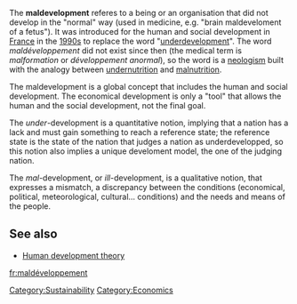 The '''maldevelopment''' referes to a being or an organisation that did not develop in the "normal" way (used in medicine, e.g. "brain maldeveloment of a fetus"). It was introduced for the human and social development in [[France]] in the [[1990s]] to replace the word "[[underdevelopment]]". The word ''maldéveloppement'' did not exist since then (the medical term is ''malformation'' or ''développement anormal''), so the word is a [[neologism]] built with the analogy between [[undernutrition]] and [[malnutrition]].

The maldevelopment is a global concept that includes the human and social development. The economical development is only a "tool" that allows the human and the social development, not the final goal.

The ''under''-development is a quantitative notion, implying that a nation has a lack and must gain something to reach a reference state; the reference state is the state of the nation that judges a nation as underdevelopped, so this notion also implies a unique develoment model, the one of the judging nation.

The ''mal''-development, or ''ill''-development, is a qualitative notion, that expresses a mismatch, a discrepancy between the conditions (economical, political, meteorological, cultural... conditions) and the needs and means of the people.

== See also ==

* [[Human development theory]]

{{stub}}

[[fr:maldéveloppement]]
[[Category:Sustainability]]
[[Category:Economics]]